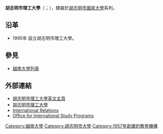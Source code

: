 {{nofootnotes|time=2010-07-06T06:34:40+00:00}}
{{Infobox University
|name        = 胡志明市理工大學<br> Ho Chi Minh city University of Technology (HCMUT)
|native_name = Trường Đại học Bách khoa,<br>Đại học Quốc Gia Tp. Hồ Chí Minh
|logo        = HCMCUT.svg
|image       = HCMUT Library in main campus.jpg
|established = 1957年10月27日
|type = 國立
|president   = 副教授枚清丰（Mai Thanh Phong）博士
|city = [[胡志明市|胡志明市]]
|country = [[越南|越南]]
|faculty= 1,038 (2012)
|students    = 24.910 (2009 Fall)
|undergrad   = 16.906 (2009 Fall)
|location = [[越南|越南]][[胡志明市|胡志明市]][[胡志明市第十郡|第十郡]]第十四坊李常杰街268号
|campus      = 主校區14.8公頃 <br /> 守德校區26公頃
|dormitory   = 1,4 ha (1.5 km away from Main Campus)
|website = [http://www.hcmut.edu.vn/] {{vi icon}} [http://www.hcmut.edu.vn/en/] {{en icon}}
}}
{{Vietnamese|
 | title=胡志明市理工大學
 | han-nom=場大學百科
 | chuquocngu=Trường Đại học Bách khoa
}}

'''胡志明市理工大學'''（{{vie|v=Trường Đại học Bách khoa|hn=場大學百科|f=h}}；{{lang-en|Ho Chi Minh City University of Technology}}），隸屬於[[胡志明市國家大學|胡志明市國家大學]]系列。

== 沿革 ==
* 1995年 設立胡志明市理工大學。

==參見==
*[[越南大學列表|越南大學列表]]

==外部連結==
*[https://web.archive.org/web/20100429071015/http://www.vnuhcm.edu.vn/en/home.html 胡志明市理工大學英文主頁]
*[http://www.hcmut.edu.vn/ 胡志明市理工大學]
*[https://web.archive.org/web/20090817084005/http://www.iro.hcmut.edu.vn/English/ International Relations]
*[http://www.oisp.hcmut.edu.vn/en Office for International Study Programs]

{{VNU-HCM}}
{{GMSARN}}
{{Port-City University League}}
{{School-stub}}
{{Coord|10|46|22|N|106|39|35|E|display=title}}

[[Category:越南大學|Category:越南大學]]
[[Category:胡志明市大學|Category:胡志明市大學]]
[[Category:1957年創建的教育機構|Category:1957年創建的教育機構]]